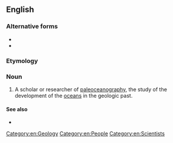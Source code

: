 ==English==

===Alternative forms===
* {{l|en|palaeoceanographer}}
* {{l|en|paleooceanographer}}

===Etymology===
{{prefix|en|paleo|oceanographer}}

===Noun===
{{en-noun}}

# A scholar or researcher of [[paleoceanography]], the study of the development of the [[ocean]]s in the geologic past.

====See also====
* {{pedia|paleoceanography}}

[[Category:en:Geology]]
[[Category:en:People]]
[[Category:en:Scientists]]